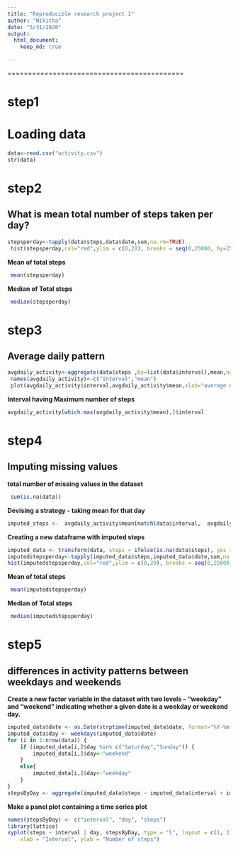 ```yaml
---
title: "Reproducible research project 1"
author: "Nikitha"
date: "5/31/2020"
output: 
  html_document: 
    keep_md: true 

---
```



===========================================

# step1


# Loading data


```r
data<-read.csv("activity.csv")
str(data)
```

# step2


## What is mean total number of steps taken per day?


```r
stepsperday<-tapply(data$steps,data$date,sum,na.rm=TRUE)
 hist(stepsperday,col="red",ylim = c(0,20), breaks = seq(0,25000, by=2500),main="Total steps Taken per day",xlab="steps taken per day")
```
 
 **Mean of total steps**
 
 
```r
 mean(stepsperday)
```
 
 
  **Median of Total steps**
 
 
```r
 median(stepsperday)
```
 
 
 
# step3
 
 
## Average daily pattern 


```r
avgdaily_activity<-aggregate(data$steps ,by=list(data$interval),mean,na.rm=TRUE)
 names(avgdaily_activity)<-c("interval","mean")
 plot(avgdaily_activity$interval,avgdaily_activity$mean,xlab="average number of steps ",ylab="Interval",main="Average Daily Pattern",type="l")
```


**Interval having Maximum number of steps**


```r
avgdaily_activity[which.max(avgdaily_activity$mean),]$interval
```


# step4

## Imputing missing values


**total number of missing values in the dataset**



```r
 sum(is.na(data))
```


**Devising a strategy - taking mean for that day**


```r
imputed_steps <-  avgdaily_activity$mean[match(data$interval,  avgdaily_activity$interval)]
```



**Creating a new dataframe with imputed steps**


```r
imputed_data <- transform(data, steps = ifelse(is.na(data$steps), yes = imputed_steps, no = data$steps))
imputedstepsperday<-tapply(imputed_data$steps,imputed_data$date,sum,na.rm=TRUE)
hist(imputedstepsperday,col="red",ylim = c(0,20), breaks = seq(0,25000, by=2500),main="Total steps Taken per day",xlab="imputed steps taken per day")
```



**Mean of total steps**
 
 
```r
 mean(imputedstepsperday)
```
 
 

 **Median of Total steps**
 
 
```r
 median(imputedstepsperday)
``` 



# step5


## differences in activity patterns between weekdays and weekends



**Create a new factor variable in the dataset with two levels – “weekday” and “weekend” indicating whether a given date is a weekday or weekend day.**

```r
imputed_data$date <- as.Date(strptime(imputed_data$date, format="%Y-%m-%d"))
imputed_data$day <- weekdays(imputed_data$date)
for (i in 1:nrow(data)) {
    if (imputed_data[i,]$day %in% c("Saturday","Sunday")) {
        imputed_data[i,]$day<-"weekend"
    }
    else{
        imputed_data[i,]$day<-"weekday"
    }
}
stepsByDay <- aggregate(imputed_data$steps ~ imputed_data$interval + imputed_data$day, imputed_data, mean)
```





**Make a panel plot containing a time series plot **





```r
names(stepsByDay) <- c("interval", "day", "steps")
library(lattice)
xyplot(steps ~ interval | day, stepsByDay, type = "l", layout = c(1, 2), 
    xlab = "Interval", ylab = "Number of steps")
```


